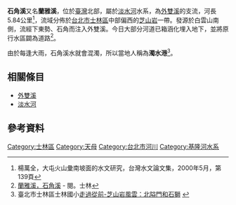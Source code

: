{{Infobox river
| river_name = 石角溪
| native_name =
| other_name = 蘭雅溪
| etymology =
| image_name =
| image_size =
| caption    =
| origin     = 白雲山南側
| mouth      = 石角
| progression = [[外雙溪|外雙溪]]
| basin_countries =
| location   =
| length     = {{convert|5.84|km|}}
| elevation  =  
| mouth_elevation =
| discharge  =
| watershed  = 
| left_tribs =
| right_tribs =
}}
'''石角溪'''又名'''蘭雅溪'''，位於[[臺灣|臺灣]]北部，屬於[[淡水河|淡水河]]水系，為[[外雙溪|外雙溪]]的支流，河長5.84公里<ref name="水文">楊萬全，大屯火山彙南坡面的水文研究，台灣水文論文集，2000年5月，第139頁</ref>，流域分佈於[[台北市|台北市]][[士林區|士林區]]中部偏西的[[芝山岩|芝山岩]]一帶。發源於白雲山南側，流經下東勢、石角而注入外雙溪。今日大部分河道已箱涵化埋入地下，並將原行水區闢為道路<ref>[https://readshilin.blogspot.com/2016/08/blog-post_4.html 蘭雅溪，石角溪] {{Wayback|url=https://readshilin.blogspot.com/2016/08/blog-post_4.html |date=20190515130513 }} - 閱。士林</ref>。

由於每逢大雨，石角溪水就會混濁，所以當地人稱為'''濁水港'''<ref>臺北市士林區士林國小[http://thematic.slps.tp.edu.tw/expo/therock/chinese/menubar4.htm 走過從前-芝山岩風雲：北隘門和石獅] {{webarchive|url=https://web.archive.org/web/20070918063312/http://thematic.slps.tp.edu.tw/expo/therock/chinese/menubar4.htm |date=2007-09-18 }}</ref>。

==相關條目==
*[[外雙溪|外雙溪]]
*[[淡水河|淡水河]]

==參考資料==
<div class="references-small">
<references />
</div>

{{淡水河}}
[[Category:士林區|Category:士林區]]
[[Category:天母|Category:天母]]
[[Category:台北市河川|Category:台北市河川]]
[[Category:基隆河水系|Category:基隆河水系]]